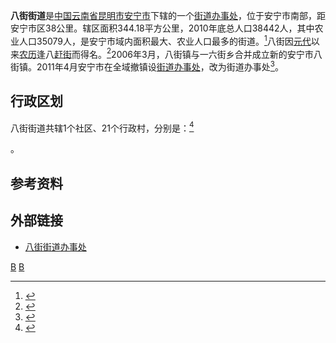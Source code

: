 {{中国乡级行政区
| 行政区全称 = 八街街道
| 景观照片文件名 =Anning City No.2 Middle School in Bajie.jpg
| 景观照片描述 =位于八街的安宁市第二中学
| 汉语拼音 =
| 通用拼音 =
| 注音符號 =
| 其它标音类型1 =
| 其它标音1 =
| 其它标音类型2 =
| 其它标音2 =
| 其它语言类型1 =
| 其它语言地名1 =
| 其它语言类型2 =
| 其它语言地名2 =
| 上级行政区 = [[云南省|云南省]][[昆明市|昆明市]][[安宁市|安宁市]]
| 行政区类别 = [[街道办事处|街道办事处]]
| 行政区划代码 =530181102
| 地理坐标 ={{coord|24|39|58|N|102|21|33|E|region:CN_type:city|display=inline,title}}
| 总面积 =344.18[[平方千米|平方千米]]
| 户籍人口 =
| 户籍人口年份 =
| 常住人口 =38442
| 常住人口年份 =2010年
| 人口密度 =
| 行政区划 =
| 官方网站 =
| 政府驻地 =八街
| 邮政编码 =
| 毗邻行政区 =
| 位置图文件名 =
| 位置图描述 =
}}
'''八街街道'''是[[中华人民共和国|中国]][[云南省|云南省]][[昆明市|昆明市]][[安宁市|安宁市]]下辖的一个[[街道办事处|街道办事处]]，位于安宁市南部，距安宁市区38公里。辖区面积344.18平方公里，2010年底总人口38442人，其中农业人口35079人，是安宁市域内面积最大、农业人口最多的街道。<ref>{{cite web | language = zh-cn | publisher = 云南省安宁市人民政府网站 | title = 八街街道办事处概况 | url = http://www.ynan.gov.cn/Item/15262.aspx | date =  | accessdate = 2012-06-07 | archive-url = https://web.archive.org/web/20160305063954/http://www.ynan.gov.cn/Item/15262.aspx | archive-date = 2016-03-05 | dead-url = yes }}</ref>八街因[[元代|元代]]以来[[农历|农历]]逢八[[赶街|赶街]]而得名。<ref>{{cite book zh |author=吴光范 |title=《昆明古今地名考释》|format=M |edition=1 |location=昆明 |publisher=云南人民出版社 |date=2006 |pages=355 |id= ISBN 7-222-04563-5}}</ref>2006年3月，八街镇与一六街乡合并成立新的安宁市八街镇。2011年4月安宁市在全域撤镇设[[街道办事处|街道办事处]]，改为街道办事处<ref>{{cite web | language = zh-cn | publisher = 云南经济日报 | title = 安宁全域撤镇设街道办事处 | url = http://jjrbpaper.yunnan.cn/html/2011-04/19/content_330434.htm | date = 2011-04-19 | accessdate = 2011-09-27 | archive-url = https://web.archive.org/web/20170329050808/http://jjrbpaper.yunnan.cn/html/2011-04/19/content_330434.htm | archive-date = 2017-03-29 | dead-url = yes }}</ref>。

== 行政区划 ==
八街街道共辖1个社区、21个行政村，分别是：<ref>{{PRC admin/ref sgc|53/01/81/003/000}}</ref>

{{PRC admin/children|53/01/81/003/000}}。

==参考资料==
{{reflist}}
==外部链接==
{{Commonscat|Bajie Subdistrict，Anning City}}
*[http://ynxxgk.yn.gov.cn/M1/Default.aspx?int_DepartmentID=9727 八街街道办事处] {{Wayback|url=http://ynxxgk.yn.gov.cn/M1/Default.aspx?int_DepartmentID=9727 |date=20170222020051 }}

{{云南行政区划小作品}}
{{安宁市行政区划}}
[[Category:安宁市行政区划|B]]
[[Category:昆明市街道|B]]